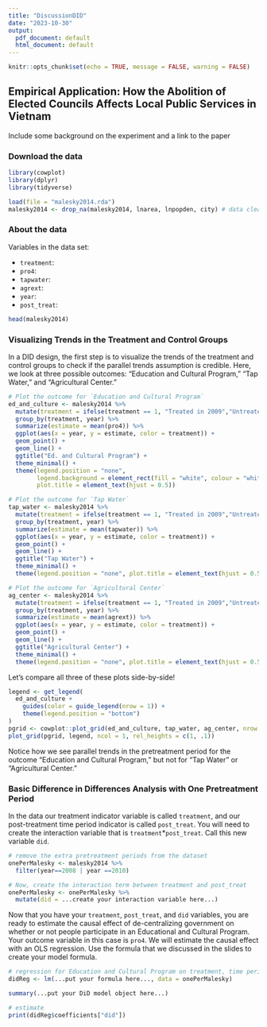 ```yaml
---
title: "DiscussionDID"
date: "2023-10-30"
output:
  pdf_document: default
  html_document: default
---
```


```r
knitr::opts_chunk$set(echo = TRUE, message = FALSE, warning = FALSE)
```

## Empirical Application: How the Abolition of Elected Councils Affects Local Public Services in Vietnam

Include some background on the experiment and a link to the paper

### Download the data
```r
library(cowplot)
library(dplyr)
library(tidyverse)

load(file = "malesky2014.rda")
malesky2014 <- drop_na(malesky2014, lnarea, lnpopden, city) # data cleaning
```


### About the data

Variables in the data set:

- `treatment`: 
- `pro4`:
- `tapwater`:
- `agrext`:
- `year`:
- `post_treat`:

```r
head(malesky2014)
```


### Visualizing Trends in the Treatment and Control Groups

In a DID design, the first step is to visualize the trends of the treatment and control groups to check if the parallel trends assumption is credible. Here, we look at three possible outcomes: "Education and Cultural Program," "Tap Water," and "Agricultural Center."

```r
# Plot the outcome for `Education and Cultural Program`
ed_and_culture <- malesky2014 %>%
  mutate(treatment = ifelse(treatment == 1, "Treated in 2009","Untreated")) %>%
  group_by(treatment, year) %>%
  summarize(estimate = mean(pro4)) %>%
  ggplot(aes(x = year, y = estimate, color = treatment)) + 
  geom_point() + 
  geom_line() + 
  ggtitle("Ed. and Cultural Program") +
  theme_minimal() +
  theme(legend.position = "none",
        legend.background = element_rect(fill = "white", colour = "white"),
        plot.title = element_text(hjust = 0.5))

# Plot the outcome for `Tap Water`
tap_water <- malesky2014 %>%
  mutate(treatment = ifelse(treatment == 1, "Treated in 2009","Untreated")) %>%
  group_by(treatment, year) %>%
  summarize(estimate = mean(tapwater)) %>%
  ggplot(aes(x = year, y = estimate, color = treatment)) +
  geom_point() +
  geom_line() +
  ggtitle("Tap Water") +
  theme_minimal() +
  theme(legend.position = "none", plot.title = element_text(hjust = 0.5))

# Plot the outcome for `Agricultural Center`
ag_center <- malesky2014 %>%
  mutate(treatment = ifelse(treatment == 1, "Treated in 2009","Untreated")) %>%
  group_by(treatment, year) %>%
  summarize(estimate = mean(agrext)) %>%
  ggplot(aes(x = year, y = estimate, color = treatment)) +
  geom_point() +
  geom_line() +
  ggtitle("Agricultural Center") +
  theme_minimal() + 
  theme(legend.position = "none", plot.title = element_text(hjust = 0.5))
```

Let's compare all three of these plots side-by-side!
```r
legend <- get_legend(
  ed_and_culture + 
    guides(color = guide_legend(nrow = 1)) +
    theme(legend.position = "bottom")
)
pgrid <- cowplot::plot_grid(ed_and_culture, tap_water, ag_center, nrow = 1)
plot_grid(pgrid, legend, ncol = 1, rel_heights = c(1, .1))
```
Notice how we see parallel trends in the pretreatment period for the outcome "Education and Cultural Program," but not for "Tap Water" or "Agricultural Center."

### Basic Difference in Differences Analysis with One Pretreatment Period

In the data our treatment indicator variable is called `treatment`, and our
post-treatment time period indicator is called `post_treat`. You will need to
create the interaction variable that is `treatment`*`post_treat`. Call this
new variable `did`.

```r
# remove the extra pretreatment periods from the dataset
onePerMalesky <- malesky2014 %>%
  filter(year==2008 | year ==2010)

# Now, create the interaction term between treatment and post_treat
onePerMalesky <- onePerMalesky %>%
  mutate(did = ...create your interaction variable here...)
```

Now that you have your `treatment`, `post_treat`, and `did` variables, you are
ready to estimate the causal effect of de-centralizing government on whether or
not people participate in an Educational and Cultural Program. Your outcome
variable in this case is `pro4`. We will estimate the causal effect with an 
OLS regression. Use the formula that we discussed in the slides to create 
your model formula.
```r
# regression for Education and Cultural Program on treatment, time period, and interaction term
didReg <- lm(...put your formula here..., data = onePerMalesky)

summary(...put your DiD model object here...)

# estimate
print(didReg$coefficients["did"])
```


